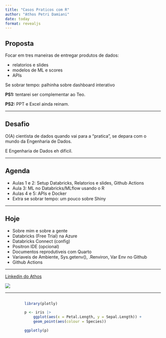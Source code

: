 ```yaml
---
title: "Casos Praticos com R"
author: "Athos Petri Damiani"
date: today
format: revealjs
---
```


## Proposta

Focar em tres maneiras de entregar produtos de dados: 

- relatorios e slides 
- modelos de ML e scores
- APIs


Se sobrar tempo: palhinha sobre dashboard interativo

**PS1:** tentarei ser complementar ao Teo.

**PS2:** PPT e Excel ainda reinam. 


---

## Desafio

O(A) cientista de dados quando vai para a "pratica", se depara com o mundo da Engenharia de Dados.

E Engenharia de Dados eh dificil.

---

## Agenda

- Aulas 1 e 2: Setup Databricks, Relatorios e slides, Github Actions
- Aula 3: ML no Databricks/MLflow usando o R
- Aulas 4 e 5: APIs e Docker
- Extra se sobrar tempo: um pouco sobre Shiny

---

## Hoje

- Sobre mim e sobre a gente
- Databricks (Free Trial) na Azure
- Databricks Connect (config)
- Positron IDE (opcional)
- Documentos reprodutiveis com Quarto
- Variaveis de Ambiente, Sys.getenv(), .Renviron, Var Env no Github
- Github Actions

---


[Linkedin do Athos](https://www.linkedin.com/in/athosdamiani/)

![](athos.jpg)

---

<div style="display: flex; justify-content: center;">
```r
library(plotly)

p <- iris |> 
    ggplot(aes(x = Petal.Length, y = Sepal.Length)) +
    geom_point(aes(colour = Species))

ggplotly(p)
```
</div>